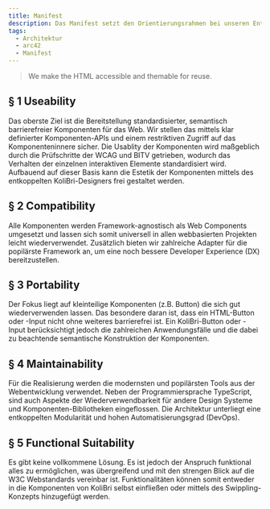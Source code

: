 ```yaml
---
title: Manifest
description: Das Manifest setzt den Orientierungsrahmen bei unseren Entscheidungen.
tags:
  - Architektur
  - arc42
  - Manifest
---
```


<div class="manifest">
	<blockquote>We make the HTML accessible and themable for reuse.</blockquote>
	<h2>§ 1 Useability</h2>
	<p>
		Das oberste Ziel ist die Bereitstellung standardisierter, semantisch barrierefreier Komponenten für das Web. Wir stellen das mittels klar definierter
		Komponenten-APIs und einem restriktiven Zugriff auf das Komponenteninnere sicher. Die Usablity der Komponenten wird maßgeblich durch die Prüfschritte der
		WCAG und BITV getrieben, wodurch das Verhalten der einzelnen interaktiven Elemente standardisiert wird. Aufbauend auf dieser Basis kann die Estetik der
		Komponenten mittels des entkoppelten KoliBri-Designers frei gestaltet werden.
	</p>
	<h2>§ 2 Compatibility</h2>
	<p>
		Alle Komponenten werden Framework-agnostisch als Web Components umgesetzt und lassen sich somit universell in allen webbasierten Projekten leicht
		wiederverwendet. Zusätzlich bieten wir zahlreiche Adapter für die popilärste Framework an, um eine noch bessere Developer Experience (DX) bereitzustellen.
	</p>
	<h2>§ 3 Portability</h2>
	<p>
		Der Fokus liegt auf kleinteilige Komponenten (z.B. Button) die sich gut wiederverwenden lassen. Das besondere daran ist, dass ein HTML-Button oder -Input
		nicht ohne weiteres barrierefrei ist. Ein KoliBri-Button oder -Input berücksichtigt jedoch die zahlreichen Anwendungsfälle und die dabei zu beachtende
		semantische Konstruktion der Komponenten.
	</p>
	<h2>§ 4 Maintainability</h2>
	<p>
		Für die Realisierung werden die modernsten und popilärsten Tools aus der Webentwicklung verwendet. Neben der Programmiersprache TypeScript, sind auch
		Aspekte der Wiederverwendbarkeit für andere Design Systeme und Komponenten-Bibliotheken eingeflossen. Die Architektur unterliegt eine entkoppelten
		Modularität und hohen Automatisierungsgrad (DevOps).
	</p>
	<h2>§ 5 Functional Suitability</h2>
	<p>
		Es gibt keine vollkommene Lösung. Es ist jedoch der Anspruch funktional alles zu ermöglichen, was übergreifend und mit den strengen Blick auf die W3C
		Webstandards vereinbar ist. Funktionalitäten können somit entweder in die Komponenten von KoliBri selbst einfließen oder mittels des Swippling-Konzepts
		hinzugefügt werden.
	</p>
</div>
